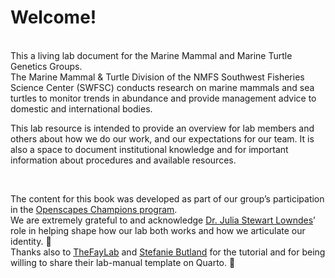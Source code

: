 # Welcome!

<br> This a living lab document for the Marine Mammal and Marine Turtle Genetics Groups.\
The Marine Mammal & Turtle Division of the NMFS Southwest Fisheries Science Center (SWFSC) conducts research on marine mammals and sea turtles to monitor trends in abundance and provide management advice to domestic and international bodies.

This lab resource is intended to provide an overview for lab members and others about how we do our work, and our expectations for our team. It is also a space to document institutional knowledge and for important information about procedures and available resources.

<br>

The content for this book was developed as part of our group's participation in the [Openscapes Champions program](https://openscapes.org).\
We are extremely grateful to and acknowledge [Dr. Julia Stewart Lowndes](https://twitter.com/juliesquid)' role in helping shape how our lab both works and how we articulate our identity. 🙏\
Thanks also to [TheFayLab](http://www.smast.umassd.edu/lab_fay/) and [Stefanie Butland](https://twitter.com/StefanieButland) for the tutorial and for being willing to share their lab-manual template on Quarto. 🙌\
